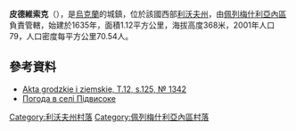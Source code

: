 {{coord|49|39|53|N|24|27|8|E|scale:100000|display=title}}

'''皮德維索克'''（{{lang-uk|Підвисоке}}），是[[烏克蘭|烏克蘭]]的城鎮，位於該國西部[[利沃夫州|利沃夫州]]，由[[佩列梅什利亞內區|佩列梅什利亞內區]]負責管轄，始建於1635年，面積1.12平方公里，海拔高度368米，2001年人口79，人口密度每平方公里70.54人。

==參考資料==
*[http://polona.pl/item/665606/72/ Akta grodzkie i ziemskie, T.12, s.125, № 1342] {{ref-la}}
* [http://weather.in.ua/ua/l'vovskaja/20481 Погода в селі Підвисоке]{{Wayback|url=http://weather.in.ua/ua/l%27vovskaja/20481 |date=20160305093236 }}

[[Category:利沃夫州村落|Category:利沃夫州村落]]
[[Category:佩列梅什利亞內區村落|Category:佩列梅什利亞內區村落]]


{{Lviv-geo-stub}}